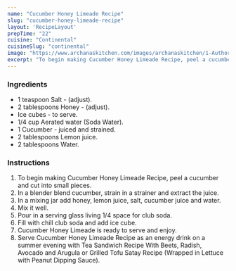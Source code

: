 ---
name: "Cucumber Honey Limeade Recipe"
slug: "cucumber-honey-limeade-recipe"
layout: 'RecipeLayout'
prepTime: "22"
cuisine: "Continental"
cuisineSlug: "continental"
image: "https://www.archanaskitchen.com/images/archanaskitchen/1-Author/usashis-gmail.com/Cucumber_Honey_Limeade.jpg"
excerpt: "To begin making Cucumber Honey Limeade Recipe, peel a cucumber and cut into small pieces"
---

### Ingredients

- 1 teaspoon Salt - (adjust).
- 2 tablespoons Honey - (adjust).
- Ice cubes - to serve.
- 1/4 cup Aerated water (Soda Water).
- 1 Cucumber - juiced and strained.
- 2 tablespoons Lemon juice.
- 2 tablespoons Water.

### Instructions

1. To begin making Cucumber Honey Limeade Recipe, peel a cucumber and cut into small pieces.
1. In a blender blend cucumber, strain in a strainer and extract the juice.
1. In a mixing jar add honey, lemon juice, salt, cucumber juice and water.
1. Mix it well.
1. Pour in a serving glass living 1/4 space for club soda.
1. Fill with chill club soda and add ice cube.
1. Cucumber Honey Limeade is ready to serve and enjoy.
1. Serve Cucumber Honey Limeade Recipe as an energy drink on a summer evening with Tea Sandwich Recipe With Beets, Radish, Avocado and Arugula or Grilled Tofu Satay Recipe (Wrapped in Lettuce with Peanut Dipping Sauce).
